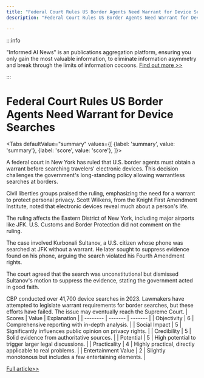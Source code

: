```yaml
---
title: "Federal Court Rules US Border Agents Need Warrant for Device Searches"
description: "Federal Court Rules US Border Agents Need Warrant for Device Searches"

---
```



:::info

"Informed AI News" is an publications aggregation platform, ensuring you only gain the most valuable information, to eliminate information asymmetry and break through the limits of information cocoons.  [Find out more >>](/)

:::

# Federal Court Rules US Border Agents Need Warrant for Device Searches


<Tabs
	defaultValue="summary"
	values={[
	{label: 'summary', value: 'summary'},
	{label: 'score', value: 'score'},
]}>
<TabItem value="summary">


A federal court in New York has ruled that U.S. border agents must obtain a warrant before searching travelers' electronic devices. This decision challenges the government's long-standing policy allowing warrantless searches at borders.

Civil liberties groups praised the ruling, emphasizing the need for a warrant to protect personal privacy. Scott Wilkens, from the Knight First Amendment Institute, noted that electronic devices reveal much about a person's life.

The ruling affects the Eastern District of New York, including major airports like JFK. U.S. Customs and Border Protection did not comment on the ruling.

The case involved Kurbonali Sultanov, a U.S. citizen whose phone was searched at JFK without a warrant. He later sought to suppress evidence found on his phone, arguing the search violated his Fourth Amendment rights.

The court agreed that the search was unconstitutional but dismissed Sultanov's motion to suppress the evidence, stating the government acted in good faith.

CBP conducted over 41,700 device searches in 2023. Lawmakers have attempted to legislate warrant requirements for border searches, but these efforts have failed. The issue may eventually reach the Supreme Court.
</TabItem>
<TabItem value="score">
	| Scores     | Value   | Explanation |
	| -------- | ------- | ------- |
	| Objectivity  | 6    | Comprehensive reporting with in-depth analysis.    |
	| Social Impact | 5     | Significantly influences public opinion on privacy rights.    |
	| Credibility    | 5    | Solid evidence from authoritative sources.    |
	| Potential    | 5    | High potential to trigger larger legal discussions.    |
	| Practicality    | 4    | Highly practical, directly applicable to real problems.    |
	| Entertainment Value    | 2    | Slightly monotonous but includes a few entertaining elements.    |
</TabItem>
</Tabs>

[Full article>>](https://techcrunch.com/2024/07/29/us-border-agents-must-get-warrant-before-cell-phone-searches-federal-court-rules/)
